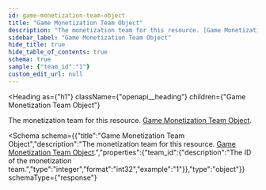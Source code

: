 ```yaml
---
id: game-monetization-team-object
title: "Game Monetization Team Object"
description: "The monetization team for this resource. [Game Monetization Team Object](/restapi/docs/schemas/game-monetization-team-object)."
sidebar_label: "Game Monetization Team Object"
hide_title: true
hide_table_of_contents: true
schema: true
sample: {"team_id":"1"}
custom_edit_url: null
---
```



<Heading
  as={"h1"}
  className={"openapi__heading"}
  children={"Game Monetization Team Object"}
>
</Heading>



The monetization team for this resource. [Game Monetization Team Object](/restapi/docs/schemas/game-monetization-team-object).

<Schema
  schema={{"title":"Game Monetization Team Object","description":"The monetization team for this resource. [Game Monetization Team Object](/restapi/docs/schemas/game-monetization-team-object).","properties":{"team_id":{"description":"The ID of the monetization team.","type":"integer","format":"int32","example":"1"}},"type":"object"}}
  schemaType={"response"}
>
  
</Schema>
            